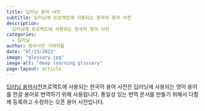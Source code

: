 ```yaml
---
title: 딥러닝 용어 사전
subtitle: 딥러닝에 프로젝트에 사용되는 한국어 용어 사전
description:
  딥러닝에 프로젝트에 사용되는 한국어 용어 사전
categories:
  - 딥러닝
author: 용어사전 기여자들
date: "07/23/2023"
image: "glossary.jpg"
image-alt: "deep learning glossary"
page-layout: article
---
```


[딥러닝 용어사전](../../../bookshelf/glossary/index.qmd)프로젝트에 사용되는 한국어 용어 사전은 딥러닝에 사용되는 영어 용어를 한글 용어로 번역하기 위해 사용됩니다.
통일성 있는 번역 문서를 만들기 위해서 다함께 등록하고 수정하는 오픈 용어 사전입니다.


